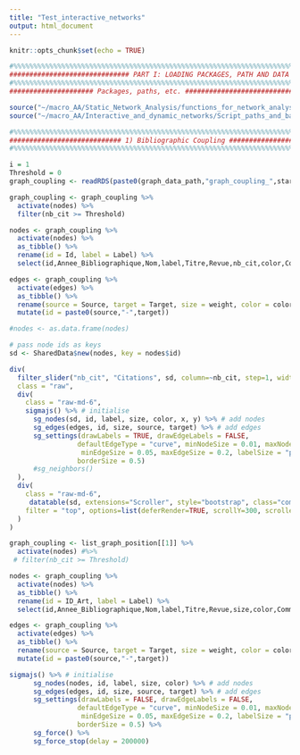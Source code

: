 ```yaml
---
title: "Test_interactive_networks"
output: html_document
---
```


```r
knitr::opts_chunk$set(echo = TRUE)

#%%%%%%%%%%%%%%%%%%%%%%%%%%%%%%%%%%%%%%%%%%%%%%%%%%%%%%%%%%%%%%%%%%%%%%%%%%%%%%%%%%%%%#
############################## PART I: LOADING PACKAGES, PATH AND DATA ####################################--------------
#%%%%%%%%%%%%%%%%%%%%%%%%%%%%%%%%%%%%%%%%%%%%%%%%%%%%%%%%%%%%%%%%%%%%%%%%%%%%%%%%%%%%#
##################### Packages, paths, etc. ############################################--------------

source("~/macro_AA/Static_Network_Analysis/functions_for_network_analysis.R")
source("~/macro_AA/Interactive_and_dynamic_networks/Script_paths_and_basic_objects.R")

#%%%%%%%%%%%%%%%%%%%%%%%%%%%%%%%%%%%%%%%%%%%%%%%%%%%%%%%%%%%%%%%%%%%%%%%%%%%%%%%%%%%%%%#
############################ 1) Bibliographic Coupling #################################-------
#%%%%%%%%%%%%%%%%%%%%%%%%%%%%%%%%%%%%%%%%%%%%%%%%%%%%%%%%%%%%%%%%%%%%%%%%%%%%%%%%%%%%%%#

i = 1
Threshold = 0
graph_coupling <- readRDS(paste0(graph_data_path,"graph_coupling_",start_date[i],"-",end_date[i],".rds"))

graph_coupling <- graph_coupling %>%
  activate(nodes) %>%
  filter(nb_cit >= Threshold)

nodes <- graph_coupling %>%
  activate(nodes) %>%
  as_tibble() %>%
  rename(id = Id, label = Label) %>%
  select(id,Annee_Bibliographique,Nom,label,Titre,Revue,nb_cit,color,Community_name,size,x,y) 

edges <- graph_coupling %>%
  activate(edges) %>%
  as_tibble() %>%
  rename(source = Source, target = Target, size = weight, color = color_edges) %>%
  mutate(id = paste0(source,"-",target))

#nodes <- as.data.frame(nodes)

# pass node ids as keys
sd <- SharedData$new(nodes, key = nodes$id)
```

```r

div(
  filter_slider("nb_cit", "Citations", sd, column=~nb_cit, step=1, width=250),
  class = "raw",
  div(
    class = "raw-md-6",
    sigmajs() %>% # initialise
      sg_nodes(sd, id, label, size, color, x, y) %>% # add nodes
      sg_edges(edges, id, size, source, target) %>% # add edges
      sg_settings(drawLabels = TRUE, drawEdgeLabels = FALSE, 
                 defaultEdgeType = "curve", minNodeSize = 0.01, maxNodeSize = 10, 
                  minEdgeSize = 0.05, maxEdgeSize = 0.2, labelSize = "proportional",
                 borderSize = 0.5)
      #sg_neighbors()
  ),
  div(
    class = "raw-md-6",
     datatable(sd, extensions="Scroller", style="bootstrap", class="compact", width="100%",
    filter = "top", options=list(deferRender=TRUE, scrollY=300, scroller=TRUE))
  )
)

```


```r
graph_coupling <- list_graph_position[[1]] %>%
  activate(nodes) #%>%
 # filter(nb_cit >= Threshold)

nodes <- graph_coupling %>%
  activate(nodes) %>%
  as_tibble() %>%
  rename(id = ID_Art, label = Label) %>%
  select(id,Annee_Bibliographique,Nom,label,Titre,Revue,size,color,Community_name,size) 

edges <- graph_coupling %>%
  activate(edges) %>%
  as_tibble() %>%
  rename(source = Source, target = Target, size = weight, color = color_edges) %>%
  mutate(id = paste0(source,"-",target))

sigmajs() %>% # initialise
      sg_nodes(nodes, id, label, size, color) %>% # add nodes
      sg_edges(edges, id, size, source, target) %>% # add edges
      sg_settings(drawLabels = FALSE, drawEdgeLabels = FALSE, 
                 defaultEdgeType = "curve", minNodeSize = 0.01, maxNodeSize = 10, 
                  minEdgeSize = 0.05, maxEdgeSize = 0.2, labelSize = "proportional",
                 borderSize = 0.5) %>% 
      sg_force() %>%
      sg_force_stop(delay = 200000)
```

